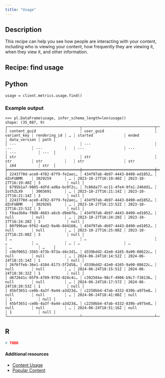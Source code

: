 ```yaml
---
title: "Usage"
---
```


## Description

This recipe can help you see how people are interacting with your content, including 
who is viewing your content, how frequently they are viewing it, when they view it, and other information.

## Recipe: find usage

::: {.panel-tabset group="language"}

## Python

```.python
usage = client.metrics.usage.find()
```

### Example output

```.python
>>> pl.DataFrame(usage, infer_schema_length=len(usage))
shape: (35_087, 9)
┌─────────────────────────────────┬─────────────────────────────────┬─────────────┬──────────────┬───┬──────────────────────┬──────────────────────┬──────────────┬──────┐
│ content_guid                    ┆ user_guid                       ┆ variant_key ┆ rendering_id ┆ … ┆ started              ┆ ended                ┆ data_version ┆ path │
│ ---                             ┆ ---                             ┆ ---         ┆ ---          ┆   ┆ ---                  ┆ ---                  ┆ ---          ┆ ---  │
│ str                             ┆ str                             ┆ str         ┆ str          ┆   ┆ str                  ┆ str                  ┆ i64          ┆ str  │
╞═════════════════════════════════╪═════════════════════════════════╪═════════════╪══════════════╪═══╪══════════════════════╪══════════════════════╪══════════════╪══════╡
│ 2243770d-ace0-4782-87f9-fe2aec… ┆ 434f97ab-4b97-4443-8490-ed1052… ┆ dZnFUBMR    ┆ 3029259      ┆ … ┆ 2023-10-27T16:19:40Z ┆ 2023-10-27T16:19:40Z ┆ 3            ┆ null │
│ 6795b1a7-9885-4dfd-ad8a-bc0f2c… ┆ 7c86da77-ec11-4fe4-9fa1-246dd1… ┆ IothZLX9    ┆ 3003691      ┆ … ┆ 2023-10-27T16:21:14Z ┆ 2023-10-27T16:21:14Z ┆ 3            ┆ null │
│ 2243770d-ace0-4782-87f9-fe2aec… ┆ 434f97ab-4b97-4443-8490-ed1052… ┆ dZnFUBMR    ┆ 3029265      ┆ … ┆ 2023-10-27T16:23:52Z ┆ 2023-10-27T16:23:52Z ┆ 3            ┆ null │
│ f8aa3b0a-f8d8-4683-a6cb-d9e6fb… ┆ 434f97ab-4b97-4443-8490-ed1052… ┆ null        ┆ null         ┆ … ┆ 2023-10-27T16:24:20Z ┆ 2023-10-27T16:24:20Z ┆ 3            ┆ null │
│ 80f996ae-9f62-4ad2-9a4b-844160… ┆ 434f97ab-4b97-4443-8490-ed1052… ┆ null        ┆ null         ┆ … ┆ 2023-10-27T16:25:08Z ┆ 2023-10-27T16:25:08Z ┆ 3            ┆ null │
│ …                               ┆ …                               ┆ …           ┆ …            ┆ … ┆ …                    ┆ …                    ┆ …            ┆ …    │
│ c0bf0052-3565-473b-973a-d4c3d1… ┆ d339bdd2-42e0-4165-9a90-08622c… ┆ null        ┆ null         ┆ … ┆ 2024-06-24T18:14:52Z ┆ 2024-06-24T18:15:14Z ┆ 1            ┆ null │
│ 26f6ffeb-36e1-4184-8173-5f2d58… ┆ d339bdd2-42e0-4165-9a90-08622c… ┆ null        ┆ null         ┆ … ┆ 2024-06-24T18:15:51Z ┆ 2024-06-24T18:36:32Z ┆ 1            ┆ null │
│ d672641c-05f9-4709-9792-024c4c… ┆ c392504a-98cf-4906-b9c7-f38136… ┆ null        ┆ null         ┆ … ┆ 2024-06-24T18:17:57Z ┆ 2024-06-24T18:20:53Z ┆ 1            ┆ null │
│ 45bf3651-ce0b-4a3f-9a44-a3d23d… ┆ c2250bb4-47ab-4332-839b-a975e8… ┆ null        ┆ null         ┆ … ┆ 2024-06-24T18:41:08Z ┆ null                 ┆ 1            ┆ null │
│ 45bf3651-ce0b-4a3f-9a44-a3d23d… ┆ c2250bb4-47ab-4332-839b-a975e8… ┆ null        ┆ null         ┆ … ┆ 2024-06-24T18:51:16Z ┆ null                 ┆ 1            ┆ null │
└─────────────────────────────────┴─────────────────────────────────┴─────────────┴──────────────┴───┴──────────────────────┴──────────────────────┴──────────────┴──────┘
```

## R

```.r
# TODO
```

:::


#### Additional resources

- [Content Usage](../../content/content-usage/)
- [Popular Content](../../content/most-used/)

